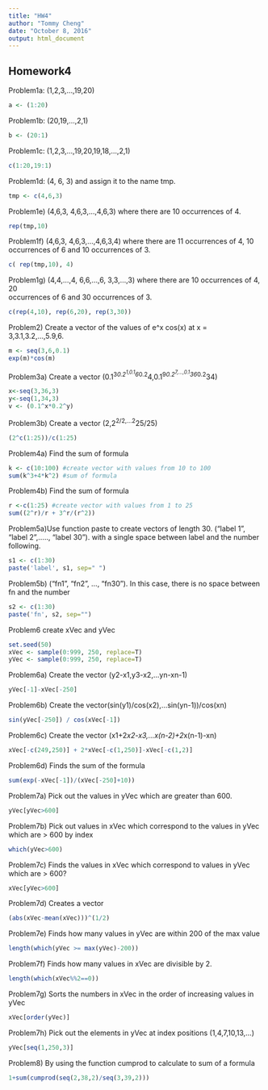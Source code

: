 ```yaml
---
title: "HW4"
author: "Tommy Cheng"
date: "October 8, 2016"
output: html_document
---
```


## Homework4
Problem1a: (1,2,3,...,19,20)
```r
a <- (1:20)
```

Problem1b: (20,19,...,2,1)
```r
b <- (20:1)
```

Problem1c: (1,2,3,...,19,20,19,18,...,2,1)	
```r
c(1:20,19:1)
```

Problem1d: (4,	6,	3)	and	assign	it	to	the	name	tmp.	
```r
tmp <- c(4,6,3)
```
Problem1e) (4,6,3, 4,6,3,...,4,6,3) where there are 10 occurrences of 4.
```r
rep(tmp,10)
```
Problem1f) (4,6,3,	4,6,3,...,4,6,3,4)	where	there	are	11	occurrences	of	4,	10	
occurrences	of	6	and	10	occurrences	of 3.	
```r
c( rep(tmp,10), 4)
```
Problem1g) (4,4,...,4,	6,6,...,6,	3,3,...,3)	where	there	are	10	occurrences	of	4,	20	
occurrences	of	6	and	30	occurrences	of	3.	
```r
c(rep(4,10), rep(6,20), rep(3,30))
```
Problem2) Create a vector of the	values of e^x
cos(x)	at	x	=	3,3.1,3.2,...,5.9,6.
```r
m <- seq(3,6,0.1)
exp(m)*cos(m)
```
Problem3a) Create a vector (0.1^3*0.2^1,0.1^6*0.2^4,0.1^9*0.2^7,...,0.1^36*0.2^34)
```r
x<-seq(3,36,3)
y<-seq(1,34,3)
v <- (0.1^x*0.2^y)
```
Problem3b) Create a vector (2,2^2/2,...2^25/25)
```r
(2^c(1:25))/c(1:25)
```
Problem4a) Find the sum of formula
```r
k <- c(10:100) #create vector with values from 10 to 100
sum(k^3+4*k^2) #sum of formula
```
Problem4b) Find the sum of formula
```r
r <-c(1:25) #create vector with values from 1 to 25
sum((2^r)/r + 3^r/(r^2))
```
Problem5a)Use function paste to create vectors of length 30. ("label 1", "label 2",....., "label 30"). with a single space between label and the number following.
```r
s1 <- c(1:30)
paste('label', s1, sep=" ")
```
Problem5b) ("fn1", "fn2", ..., "fn30"). In this case, there is no space between fn and the number 
```r
s2 <- c(1:30)
paste('fn', s2, sep="")
```
Problem6 create xVec and yVec
```r
set.seed(50)
xVec <- sample(0:999, 250, replace=T)
yVec <- sample(0:999, 250, replace=T)
```
Problem6a) Create the vector (y2-x1,y3-x2,...yn-xn-1)
```r
yVec[-1]-xVec[-250]
```
Problem6b) Create the vector(sin(y1)/cos(x2),...sin(yn-1))/cos(xn)
```r
sin(yVec[-250]) / cos(xVec[-1])
```
Problem6c) Create the vector (x1+2*x2-x3,...x(n-2)+2*x(n-1)-xn)
```r
xVec[-c(249,250)] + 2*xVec[-c(1,250)]-xVec[-c(1,2)]
```
Problem6d) Finds the sum of the formula
```r
sum(exp(-xVec[-1])/(xVec[-250]+10))
```
Problem7a) Pick	out	the	values in yVec which are greater than 600.
```r
yVec[yVec>600]
```
Problem7b) Pick out values in xVec which correspond to the values in yVec which are > 600 by index
```r
which(yVec>600)
```
Problem7c) Finds the values in xVec which correspond to values in yVec which are > 600?
```r
xVec[yVec>600]
```
Problem7d) Creates a vector
```r
(abs(xVec-mean(xVec)))^(1/2)
```
Problem7e) Finds how many values in yVec are within 200 of the max value
```r
length(which(yVec >= max(yVec)-200))
```
Problem7f) Finds how many values in xVec are divisible by 2. 
```r
length(which(xVec%%2==0))
```
Problem7g) Sorts the numbers in xVec in the order of increasing values in yVec
```r
xVec[order(yVec)]
```
Problem7h) Pick out the elements in yVec at index positions (1,4,7,10,13,...)
```r
yVec[seq(1,250,3)]
```
Problem8) By using the function cumprod	to calculate to sum of a formula
```r
1+sum(cumprod(seq(2,38,2)/seq(3,39,2)))
```

